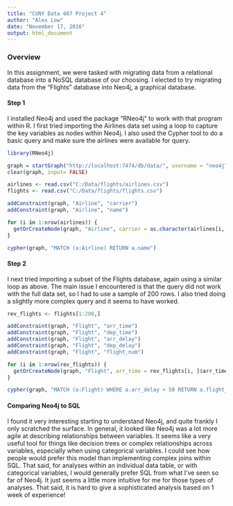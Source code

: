 ---
title: "CUNY Data 607 Project 4"
author: "Alex Low"
date: "November 17, 2016"
output: html_document
---

### **Overview**  

In this assignment, we were tasked with migrating data from a relational database into a NoSQL database of our choosing.  I elected to try migrating data from the "Flights" database into Neo4j, a graphical database. 

#### **Step 1**  

I installed Neo4j and used the package "RNeo4j" to work with that program within R.  I first tried importing the Airlines data set using a loop to capture the key variables as nodes within Neo4j. I also used the Cypher tool to do a basic query and make sure the airlines were available for query.

```{r}
library(RNeo4j)

graph = startGraph("http://localhost:7474/db/data/", username = "neo4j", password = "modrock")
clear(graph, input= FALSE)

airlines <- read.csv("C:/Data/flights/airlines.csv")
flights <- read.csv("C:/Data/flights/flights.csv")

addConstraint(graph, "Airline", "carrier")
addConstraint(graph, "Airline", "name")

for (i in 1:nrow(airlines)) {
  getOrCreateNode(graph, "Airline", carrier = as.character(airlines[i, ]$carrier), name = as.character(airlines[i, ]$name))
}

cypher(graph, "MATCH (a:Airline) RETURN a.name")
```


#### **Step 2**  

I next tried importing a subset of the Flights database, again using a similar loop as above. The main issue I encountered is that the query did not work with the full data set, so I had to use a sample of 200 rows.  I also tried doing a slightly more complex query and it seems to have worked.

```{r}
rev_flights <- flights[1:200,]

addConstraint(graph, "Flight", "arr_time")
addConstraint(graph, "Flight", "dep_time")
addConstraint(graph, "Flight", "arr_delay")
addConstraint(graph, "Flight", "dep_delay")
addConstraint(graph, "Flight", "flight_num")

for (i in 1:nrow(rev_flights)) {
  getOrCreateNode(graph, "Flight", arr_time = rev_flights[i, ]$arr_time, arr_delay = as.numeric(rev_flights[i, ]$arr_delay), dep_time = rev_flights[i, ]$dep_time, dep_delay = rev_flights[i, ]$dep_delay, flight_num = rev_flights[i, ]$flight)
}

cypher(graph, "MATCH (a:Flight) WHERE a.arr_delay > 50 RETURN a.flight_num")
```

#### **Comparing Neo4j to SQL**  

I found it very interesting starting to understand Neo4j, and quite frankly I only scratched the surface. In general, it looked like Neo4j was a lot more agile at describing relationships between variables. It seems like a very useful tool for things like decision trees or complex relationships across variables, especially when using categorical variables. I could see how people would prefer this model than implementing complex joins within SQL. That said, for analyses within an individual data table, or with categorical variables, I would generally prefer SQL from what I've seen so far of Neo4j. It just seems a little more intuitive for me for those types of analyses. That said, it is hard to give a sophisticated analysis based on 1 week of experience!



